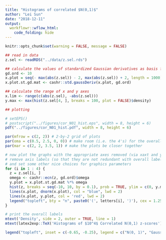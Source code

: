 ```yaml
---
title: "Histograms of correlated $N(0,1)$"
author: "Lei Sun"
date: "2018-12-11"
output:
  workflowr::wflow_html:
    code_folding: hide
---
```


```r
knitr::opts_chunk$set(warning = FALSE, message = FALSE)
```

```r
## read in data
z.sel <- readRDS("../data/z.sel.rds")
```

```r
## calculate the values of standardized Gaussian derivatives as basis functions at a number of plotting positions
gd.ord <- 10
x.plot = seq(- max(abs(z.sel)) - 2, max(abs(z.sel)) + 2, length = 1000)
x.plot.st.gd.mat <- cashr::std.gaussDeriv(x.plot, gd.ord)
```

```r
## calculate the range of x and y axes
x.lim <- range(c(abs(z.sel), -abs(z.sel)))
y.max <- max(hist(z.sel[4, ], breaks = 100, plot = FALSE)$density)
```

```r
## plotting

# setEPS()
# postscript("../figures/cor_N01_hist.eps", width = 8, height = 6)
pdf("../figures/cor_N01_hist.pdf", width = 8, height = 6)

par(mfrow = c(2, 2)) # 2-by-2 grid of plots
par(oma = c(0.5, 2.5, 0, 0)) # make room (i.e. the 4's) for the overall x and y axis titles
par(mar = c(2, 2, 3.5, 1)) # make the plots be closer together

# now plot the graphs with the appropriate axes removed (via xaxt and yaxt),
# remove axis labels (so that they are not redundant with overall labels,
# and set some other nice choices for graphics parameters
for (i in 1 : 4) {
  z = z.sel[i, ]
  omega <- cashr::ecn(z, gd.ord)$omega
  y.plot = x.plot.st.gd.mat %*% omega
  hist(z, breaks = seq(-10, 10, by = 0.1), prob = TRUE, ylim = c(0, y.max), main = NULL, xlab = "", xlim = x.lim)
  lines(x.plot, dnorm(x.plot), col = "blue", lwd = 2)
  lines(x.plot, y.plot, col = 'red', lwd = 2)
  legend("topleft", bty = "n", paste0('(', letters[i], ')'), cex = 1.25)
}

# print the overall labels
mtext('Density', side = 2, outer = TRUE, line = 1)
mtext(latex2exp::TeX('Histograms of $10^4$ Correlated N(0,1) z-scores'), line = -2, outer = TRUE)

legend("topleft", inset = c(-0.65, -0.25), legend = c("N(0, 1)", "Gaussian Derivatives"), lty = 1, lwd = 2, xpd = NA, col = c("blue", 'red'), ncol = 2)
```
